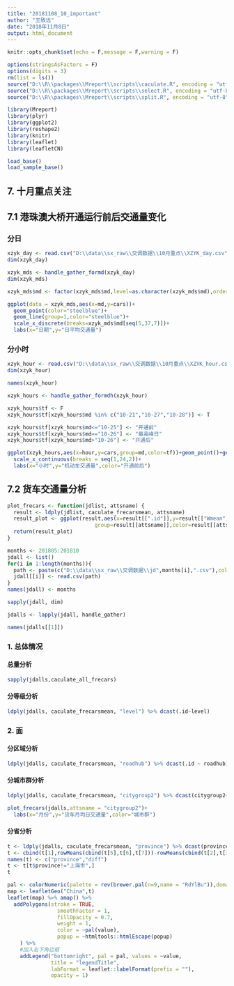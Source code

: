 ```yaml
---
title: "20181108_10_important"
author: "王致远"
date: "2018年11月8日"
output: html_document
---
```


```r
knitr::opts_chunk$set(echo = F,message = F,warning = F)
```

```r
options(stringsAsFactors = F)
options(digits = 3)
rm(list = ls())
source("D:\\R\\packages\\Mreport\\scripts\\caculate.R", encoding = "utf-8")
source("D:\\R\\packages\\Mreport\\scripts\\select.R", encoding = "utf-8")
source("D:\\R\\packages\\Mreport\\scripts\\split.R", encoding = "utf-8")
```

```r
library(Mreport)
library(plyr)
library(ggplot2)
library(reshape2)
library(knitr)
library(leaflet)
library(leafletCN)
```

```r
load_base()
load_sample_base()
```

## 7. 十月重点关注


## 7.1 港珠澳大桥开通运行前后交通量变化

### 分日

```r
xzyk_day <- read.csv("D:\\data\\sx_raw\\交调数据\\10月重点\\XZYK_day.csv",stringsAsFactor=F)
dim(xzyk_day)
```

```r
xzyk_mds <- handle_gather_formd(xzyk_day)
dim(xzyk_mds)
```


```r
xzyk_mds$md <- factor(xzyk_mds$md,level=as.character(xzyk_mds$md),order=T)
```


```r
ggplot(data = xzyk_mds,aes(x=md,y=cars))+
  geom_point(color="steelblue")+
  geom_line(group=1,color="steelblue")+
  scale_x_discrete(breaks=xzyk_mds$md[seq(5,37,7)])+
  labs(x="日期",y="日平均交通量")
```

### 分小时

```r
xzyk_hour <- read.csv("D:\\data\\sx_raw\\交调数据\\10月重点\\XZYK_hour.csv",stringsAsFactor=F)
dim(xzyk_hour)
```

```r
names(xzyk_hour)
```

```r
xzyk_hours <- handle_gather_formdh(xzyk_hour)
```

```r
xzyk_hours$tf <- F
xzyk_hours$tf[xzyk_hours$md %in% c("10-21","10-27","10-28")] <- T
```

```r
xzyk_hours$tf[xzyk_hours$md<="10-25"] <- "开通前"
xzyk_hours$tf[xzyk_hours$md=="10-26"] <- "最高峰日"
xzyk_hours$tf[xzyk_hours$md>"10-26"] <- "开通后"
```

```r
ggplot(xzyk_hours,aes(x=hour,y=cars,group=md,color=tf))+geom_point()+geom_line(alpha=0.3)+
  scale_x_continuous(breaks = seq(1,24,2))+
  labs(x="小时",y="机动车交通量",color="开通前后")
```

## 7.2 货车交通量分析

```r
plot_frecars <- function(jdlist, attsname) {
  result <- ldply(jdlist, caculate_frecarsmean, attsname)
  result_plot <- ggplot(result,aes(x=result[[".id"]],y=result[["Wmean"]],
                            group=result[[attsname]],color=result[[attsname]]))+geom_point()+geom_line()
  return(result_plot)
}
```


```r
months <- 201805:201810
jdall <- list()
for(i in 1:length(months)){
  path <- paste(c("D:\\data\\sx_raw\\交调数据\\jd",months[i],".csv"),collapse = "")
  jdall[[i]] <- read.csv(path)
}
names(jdall) <- months
```

```r
sapply(jdall, dim)
```

```r
jdalls <- lapply(jdall, handle_gather)
```

```r
names(jdalls[[1]])
```

### 1. 总体情况

#### 总量分析

```r
sapply(jdalls,caculate_all_frecars)
```

#### 分等级分析


```r
ldply(jdalls, caculate_frecarsmean, "level") %>% dcast(.id~level)
```

### 2. 面

#### 分区域分析

```r
ldply(jdalls, caculate_frecarsmean, "roadhub") %>% dcast(.id ~ roadhub)
```

#### 分城市群分析

```r
ldply(jdalls, caculate_frecarsmean, "citygroup2") %>% dcast(citygroup2~.id)
```

```r
plot_frecars(jdalls,attsname = "citygroup2")+
  labs(x="月份",y="货车月均日交通量",color="城市群")
```

#### 分省分析

```r
t <- ldply(jdalls, caculate_frecarsmean, "province") %>% dcast(province~.id)
t <- cbind(t[1],rowMeans(cbind(t[5],t[6],t[7]))-rowMeans(cbind(t[2],t[3],t[4])))
names(t) <- c("province","diff")
t <- t[t$province!="上海市",]
t
```


```r
pal <- colorNumeric(palette = rev(brewer.pal(n=9,name = "RdYlBu")),domain = t$diff)
map <- leafletGeo("China",t)
leaflet(map) %>% amap() %>%
  addPolygons(stroke = TRUE,
                smoothFactor = 1,
                fillOpacity = 0.7,
                weight = 1,
                color = ~pal(value),
                popup = ~htmltools::htmlEscape(popup)
    ) %>%
    #加入右下角边框
    addLegend("bottomright", pal = pal, values = ~value,
              title = "legendTitle",
              labFormat = leaflet::labelFormat(prefix = ""),
              opacity = 1)
```


































